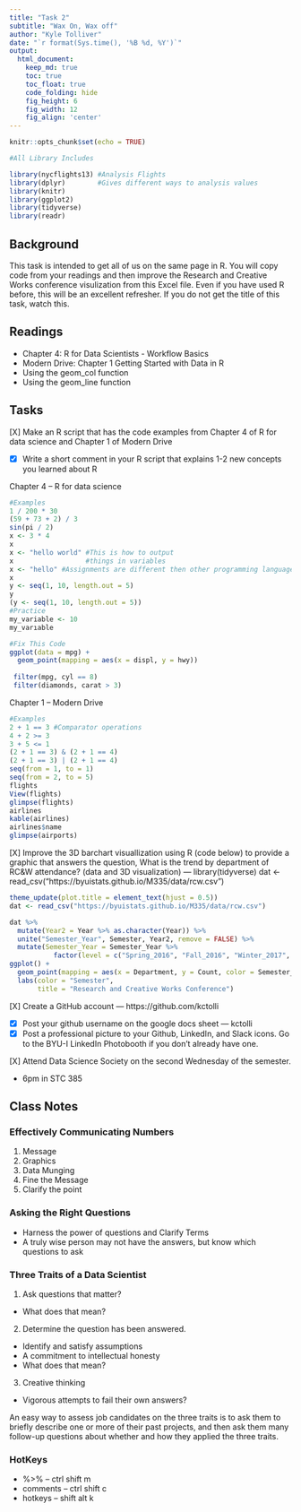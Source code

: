```yaml
---
title: "Task 2" 
subtitle: "Wax On, Wax off"
author: "Kyle Tolliver"
date: "`r format(Sys.time(), '%B %d, %Y')`"
output:
  html_document:  
    keep_md: true
    toc: true
    toc_float: true
    code_folding: hide
    fig_height: 6
    fig_width: 12
    fig_align: 'center'
---
```


```r
knitr::opts_chunk$set(echo = TRUE)
```

```r
#All Library Includes

library(nycflights13) #Analysis Flights
library(dplyr)        #Gives different ways to analysis values
library(knitr)
library(ggplot2)
library(tidyverse)
library(readr)
```

## Background
This task is intended to get all of us on the same page in R. You will copy code from your readings and then improve the Research and Creative Works conference visulization from this Excel file. Even if you have used R before, this will be an excellent refresher. If you do not get the title of this task, watch this.

## Readings
* Chapter 4: R for Data Scientists - Workflow Basics
* Modern Drive: Chapter 1 Getting Started with Data in R
* Using the geom_col function
* Using the geom_line function

## Tasks
[X] Make an R script that has the code examples from Chapter 4 of R for data science and Chapter 1 of Modern Drive 

* [X] Write a short comment in your R script that explains 1-2 new concepts you learned about R

Chapter 4 -- R for data science
```r
#Examples
1 / 200 * 30
(59 + 73 + 2) / 3
sin(pi / 2)
x <- 3 * 4
x
x <- "hello world" #This is how to output 
x                  #things in variables
x <- "hello" #Assignments are different then other programming languages  
x
y <- seq(1, 10, length.out = 5)
y
(y <- seq(1, 10, length.out = 5))
#Practice
my_variable <- 10
my_varıable
```
```r
#Fix This Code
ggplot(data = mpg) + 
  geom_point(mapping = aes(x = displ, y = hwy))
 
 filter(mpg, cyl == 8)
 filter(diamonds, carat > 3)
```
Chapter 1 -- Modern Drive
```r
#Examples
2 + 1 == 3 #Comparator operations
4 + 2 >= 3
3 + 5 <= 1
(2 + 1 == 3) & (2 + 1 == 4)
(2 + 1 == 3) | (2 + 1 == 4)
seq(from = 1, to = 1)
seq(from = 2, to = 5)
flights
View(flights)
glimpse(flights)
airlines
kable(airlines)
airlines$name
glimpse(airports)
```

[X] Improve the 3D barchart visuallization using R (code below) to provide a graphic that answers the question, What is the trend by department of RC&W attendance? (data and 3D visualization) ---
library(tidyverse)
dat <- read_csv("https://byuistats.github.io/M335/data/rcw.csv")

```r
theme_update(plot.title = element_text(hjust = 0.5))
dat <- read_csv("https://byuistats.github.io/M335/data/rcw.csv")

dat %>%
  mutate(Year2 = Year %>% as.character(Year)) %>% 
  unite("Semester_Year", Semester, Year2, remove = FALSE) %>%
  mutate(Semester_Year = Semester_Year %>% 
           factor(level = c("Spring_2016", "Fall_2016", "Winter_2017", "Spring_2017", "Fall_2017", "Winter_2018"))) %>%
ggplot() +
  geom_point(mapping = aes(x = Department, y = Count, color = Semester_Year)) +
  labs(color = "Semester", 
       title = "Research and Creative Works Conference")
```

[X] Create a GitHub account --- https://github.com/kctolli

* [X] Post your github username on the google docs sheet --- kctolli
* [X] Post a professional picture to your Github, LinkedIn, and Slack icons. Go to the BYU-I LinkedIn Photobooth if you don’t already have one.

[X] Attend Data Science Society on the second Wednesday of the semester. 

* 6pm in STC 385 

## Class Notes

### Effectively Communicating Numbers

1. Message
2. Graphics
3. Data Munging
4. Fine the Message
5. Clarify the point 

### Asking the Right Questions

* Harness the power of questions and Clarify Terms
* A truly wise person may not have the answers, but know which questions to ask

### Three Traits of a Data Scientist

1. Ask questions that matter?

* What does that mean?

2. Determine the question has been answered.

* Identify and satisfy assumptions
* A commitment to intellectual honesty
* What does that mean?

3. Creative thinking

* Vigorous attempts to fail their own answers?

An easy way to assess job candidates on the three traits is to ask them to briefly describe one or more of their past projects, and then ask them many follow-up questions about whether and how they applied the three traits.

### HotKeys

* %>% -- ctrl shift m
* comments -- ctrl shift c
* hotkeys -- shift alt k

